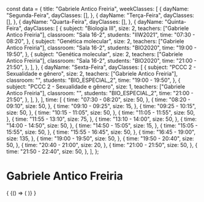 const data = {
  title: "Gabriele Antico Freiria",
  weekClasses: [
    {
      dayName: "Segunda-Feira",
      dayClasses: [],
    },
    {
      dayName: "Terça-Feira",
      dayClasses: [],
    },
    {
      dayName: "Quarta-Feira",
      dayClasses: [],
    },
    {
      dayName: "Quinta-Feira",
      dayClasses: [
        {
          subject: "Biologia III",
          size: 2,
          teachers: ["Gabriele Antico Freiria"],
          classroom: "Sala 16-2",
          students: "IIW2021",
          time: "07:30 - 08:20",
        },
        {
          subject: "Genética molecular",
          size: 2,
          teachers: ["Gabriele Antico Freiria"],
          classroom: "Sala 16-2",
          students: "BIO2020",
          time: "19:00 - 19:50",
        },
        {
          subject: "Genética molecular",
          size: 2,
          teachers: ["Gabriele Antico Freiria"],
          classroom: "Sala 16-2",
          students: "BIO2020",
          time: "21:00 - 21:50",
        },
      ],
    },
    {
      dayName: "Sexta-Feira",
      dayClasses: [
        {
          subject: "PCCC 2 - Sexualidade e gênero",
          size: 2,
          teachers: ["Gabriele Antico Freiria"],
          classroom: "",
          students: "BIO_ESPECIAL_2",
          time: "19:00 - 19:50",
        },
        {
          subject: "PCCC 2 - Sexualidade e gênero",
          size: 1,
          teachers: ["Gabriele Antico Freiria"],
          classroom: "",
          students: "BIO_ESPECIAL_2",
          time: "21:00 - 21:50",
        },
      ],
    },
  ],
  time: [
    {
      time: "07:30 - 08:20",
      size: 50,
    },
    {
      time: "08:20 - 09:10",
      size: 50,
    },
    {
      time: "09:10 - 09:25",
      size: 15,
    },
    {
      time: "09:25 - 10:15",
      size: 50,
    },
    {
      time: "10:15 - 11:05",
      size: 50,
    },
    {
      time: "11:05 - 11:55",
      size: 50,
    },
    {
      time: "11:55 - 13:10",
      size: 75,
    },
    {
      time: "13:10 - 14:00",
      size: 50,
    },
    {
      time: "14:00 - 14:50",
      size: 50,
    },
    {
      time: "14:50 - 15:05",
      size: 15,
    },
    {
      time: "15:05 - 15:55",
      size: 50,
    },
    {
      time: "15:55 - 16:45",
      size: 50,
    },
    {
      time: "16:45 - 19:00",
      size: 135,
    },
    {
      time: "19:00 - 19:50",
      size: 50,
    },
    {
      time: "19:50 - 20:40",
      size: 50,
    },
    {
      time: "20:40 - 21:00",
      size: 20,
    },
    {
      time: "21:00 - 21:50",
      size: 50,
    },
    {
      time: "21:50 - 22:40",
      size: 50,
    },
  ],
};

# Gabriele Antico Freiria

<div>
  {
    <BrowserOnly>
      {() => (
        <Grid
          title={data.title}
          weekClasses={data.weekClasses}
          time={data.time}
        />
      )}
    </BrowserOnly>
  }
</div>
